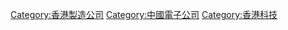 [[Category:香港製造公司|Category:香港製造公司]]
[[Category:中國電子公司|Category:中國電子公司]]
[[Category:香港科技|Category:香港科技]]